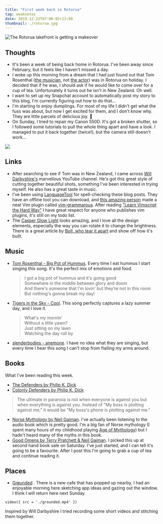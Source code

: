 ```yaml
---
title: "First week back in Rotorua"
tag: weaknotes
date: 2019-12-22T07:06:02+13:00
thumbnail: ./rotorua.jpg
---
```


![The Rotorua lakefront is getting a makeover](./rotorua.jpg)

## Thoughts

- It's been a week of being back home in Rotorua. I've been away since
  February, but it feels like I haven't missed a day.
- I woke up this morning from a dream that I had just found out that Tom
  Rosenthal ([the musician](http://tomrosenthal.co.uk/), not [the
  actor](https://www.tomrosenthal.net/)) was in Rotorua on holiday. I decided
  that if he was, I should ask if he would like to come over for a cup of
  tea. Unfortunately it turns out he isn't in New Zealand. Oh well.
- I want to set up my Snapchat account to automatically post my story to this
  blog, I'm currently figuring out how to do that...
- I'm starting to enjoy dumplings. For most of my life I didn't get what the
  fuss was about, but now I get excited for them, and I don't know why. They
  are little parcels of delicious joy. 🥟
- On Sunday, I tried to repair my Canon 550D. It's got a broken shutter, so I
  followed some tutorials to pull the whole thing apart and have a look. I
  managed to put it back together (twice!), but the camera still doesn't work...

![](./DSCF1840.JPG)

## Links

- After searching to see if Tom was in New Zealand, I came across [Will
  Darbyshire's](https://www.youtube.com/channel/UCeD3VwVu0HzIkPbLwl1D_VA)
  marvellous YouTube channel. He's got this great style of cutting together
  beautiful shots, something I've been interested in trying myself. He also has
  a great taste in music.
- I've been using [LanguageTool](https://www.languagetool.org/) for
  spell-checking these blog posts. They have an offline tool you can download,
  and [this amazing person](https://rhysd.github.io) made a neat Vim plugin
  called [vim-grammarous](https://github.com/rhysd/vim-grammarous). After
  reading ["Learn Vimscript the Hard
  Way"](http://learnvimscriptthehardway.stevelosh.com/) I have great
  respect for anyone who publishes vim plugins, it's still on my todo list.
- The [Casper Glow Light](https://casper.com/glow-light/) looks amazing, and I
  love all the design elements, especially the way you can rotate it to change
  the brightness.  There is a great article by [Bolt, who tear it
  apart](https://blog.bolt.io/casper-glow/) and show off how it's built.

## Music

- [Tom Rosenthal - Big Pot of
  Hummus](https://www.youtube.com/watch?v=eOpCMbNegW0). Every time I eat hummus
  I start singing this song. It's the perfect mix of emotions and food.
  > I got a big pot of hummus and it's going good<br />
  > Somewhere in the middle between glory and doom<br/>
  > And there's someone that I'm lovin’ but they’re not in this room<br/>
  > But nothing's gonna break my day!
- [Tigers in the Sky - Cool](https://www.youtube.com/watch?v=654z-OU134o).
  This song perfectly captures a lazy summer day, and I love it.
  > What's my mornin'<br/>
  > Without a little yawn?<br/>
  > Just sitting on my lawn<br/>
  > Watching the day roll by
- [slenderbodies - anemone](https://www.youtube.com/watch?v=fXgczro95lk). I
  have no idea what they are singing, but every time I hear this song I can't
  stop from flailing my arms around.

## Books

What I've been reading this week.

- [The Defenders by Philip K. Dick](https://en.wikipedia.org/wiki/The_Defenders_(short_story))
- [Colonly Defenders by Philip K. Dick](https://en.wikipedia.org/wiki/Colony_(short_story))
> The ultimate in paranoia is not when everyone is against you but when
> everything is against you. Instead of "My boss is plotting against me," it
> would be "My boss's phone is plotting against me."
- [Norse Mythology by Neil
  Gaiman](https://en.wikipedia.org/wiki/Norse_Mythology_(Neil_Gaiman)). I've
  actually been listening to the audio book which is pretty good. I'm a big fan
  of Norse mythology (I spent many hours of my childhood playing [Age of
  Mythology](https://en.wikipedia.org/wiki/Age_of_Mythology)) but I hadn't
  heard many of the myths in this book. 
- [Good Omens by Terry Pratchett & Neil
  Gaiman](https://en.wikipedia.org/wiki/Good_Omens). I picked this up at second
  hand book sale on Saturday. I've just started, and I can tell it's going to
  be a favourite. After I post this I'm going to grab a cup of tea and continue
  reading it.

## Places

- [Grøunded](https://www.facebook.com/Grounded.Rotorua/) . There is a new cafe
  that has popped up nearby, I had an enjoyable morning here sketching app
  ideas and gazing out the window. I think I will return here next Sunday.

`video({ src = './grounded.mp4' })`

Inspired by Will Darbyshire I tried recording some short videos and stitching
them together.
